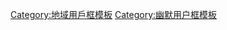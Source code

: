 {{Userbox
  |border-c = #000000
  |border-s = 1
  |id-c     = #FFFFFF
  |id-s     = 12
  |id-fc    = #008000
  |info-c   = #008000
  |info-s   = 8
  |info-fc  = #FFFFFF
  |id       = ケロン星
  |info     = 該用戶來自'''[[Keroro軍曹|伽瑪星雲第58號行星，K隆星]]''' (ケロン星)。
  |usercategory = K隆星維基人
  |nocat    = {{{nocat|}}}
}}<noinclude>
[[Category:地域用戶框模板]]
[[Category:幽默用户框模板]]
</noinclude>